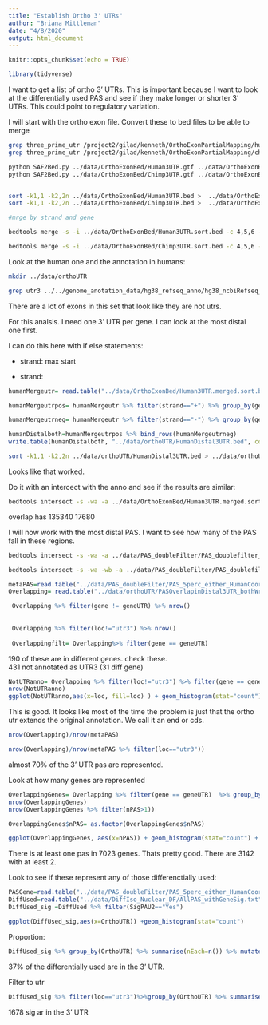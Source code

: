 ```yaml
---
title: "Establish Ortho 3' UTRs"
author: "Briana Mittleman"
date: "4/8/2020"
output: html_document
---
```


```r
knitr::opts_chunk$set(echo = TRUE)
```

```r
library(tidyverse)
```

I want to get a list of ortho 3' UTRs. This is important because I want to look at the differentially used PAS and see if they make longer or shorter 3' UTRs. This could point to regulatory variation.  


I will start with the ortho exon file. Convert these to bed files to be able to merge 

```bash
grep three_prime_utr /project2/gilad/kenneth/OrthoExonPartialMapping/human.noM.gtf > ../data/OrthoExonBed/Human3UTR.gtf
grep three_prime_utr /project2/gilad/kenneth/OrthoExonPartialMapping/chimp.noM.gtf > ../data/OrthoExonBed/Chimp3UTR.gtf

python SAF2Bed.py ../data/OrthoExonBed/Human3UTR.gtf ../data/OrthoExonBed/Human3UTR.bed
python SAF2Bed.py ../data/OrthoExonBed/Chimp3UTR.gtf ../data/OrthoExonBed/Chimp3UTR.bed


sort -k1,1 -k2,2n ../data/OrthoExonBed/Human3UTR.bed >  ../data/OrthoExonBed/Human3UTR.sort.bed
sort -k1,1 -k2,2n ../data/OrthoExonBed/Chimp3UTR.bed >  ../data/OrthoExonBed/Chimp3UTR.sort.bed

#mrge by strand and gene 

bedtools merge -s -i ../data/OrthoExonBed/Human3UTR.sort.bed -c 4,5,6 -o distinct,mean,distinct > ../data/OrthoExonBed/Human3UTR.merged.sort.bed

bedtools merge -s -i ../data/OrthoExonBed/Chimp3UTR.sort.bed -c 4,5,6 -o distinct,mean,distinct > ../data/OrthoExonBed/Chimp3UTR.merged.sort.bed
```

Look at the human one and the annotation in humans:  

```bash
mkdir ../data/orthoUTR

grep utr3 ../../genome_anotation_data/hg38_refseq_anno/hg38_ncbiRefseq_Formatted_Allannotation_noSNO.Resort.bed > ../data/orthoUTR/g38_ncbiRefseq_Formatted_Allannotation_UTR3.bed
```

There are a lot of exons in this set that look like they are not utrs.  

For this analsis. I need one 3' UTR per gene. I can look at the most distal one first.  

I can do this here with if else statements:  

+ strand: max start  

- strand:

```r
humanMergeutr= read.table("../data/OrthoExonBed/Human3UTR.merged.sort.bed", col.names = c('chr','start','end','gene','score','strand'), stringsAsFactors = F) %>% group_by(gene)

humanMergeutrpos= humanMergeutr %>% filter(strand=="+") %>% group_by(gene) %>% top_n(1,start)

humanMergeutrneg= humanMergeutr %>% filter(strand=="-") %>% group_by(gene) %>% top_n(-1,start)

humanDistalboth=humanMergeutrpos %>% bind_rows(humanMergeutrneg)
write.table(humanDistalboth, "../data/orthoUTR/HumanDistal3UTR.bed", col.names = F, row.names = F, quote = F, sep="\t")
```

```bash
sort -k1,1 -k2,2n ../data/orthoUTR/HumanDistal3UTR.bed > ../data/orthoUTR/HumanDistal3UTR.sort.bed
```

Looks like that worked.  

Do it with an intercect with the anno and see if the results are similar:  

```bash
bedtools intersect -s -wa -a ../data/OrthoExonBed/Human3UTR.merged.sort.bed -b ../data/orthoUTR/g38_ncbiRefseq_Formatted_Allannotation_UTR3.bed > ../data/OrthoExonBed/Human3UTR.merged.sort.overlapHumanannno.bed
```
overlap has 
135340
17680


I will now work with the most distal PAS. I want to see how many of the PAS fall in these regions. 

```bash
bedtools intersect -s -wa -a ../data/PAS_doubleFilter/PAS_doublefilter_either_HumanCoordHummanUsage.bed -b ../data/orthoUTR/HumanDistal3UTR.sort.bed > ../data/orthoUTR/PASOverlapinDistal3UTR.bed

bedtools intersect -s -wa -wb -a ../data/PAS_doubleFilter/PAS_doublefilter_either_HumanCoordHummanUsage.bed -b ../data/orthoUTR/HumanDistal3UTR.sort.bed > ../data/orthoUTR/PASOverlapinDistal3UTR_bothWritten.bed
```

```r
metaPAS=read.table("../data/PAS_doubleFilter/PAS_5perc_either_HumanCoord_BothUsage_meta_doubleFilter.txt", stringsAsFactors = F, header = T) %>% select(gene, PAS, loc)
Overlapping= read.table("../data/orthoUTR/PASOverlapinDistal3UTR_bothWritten.bed", col.names = c("chrpas", "startpas", "endpas","PAS", "humanusage", "strandpas", "chrutr", "startutr", "endutr","geneUTR", "score","strand"),stringsAsFactors = F) %>% select(-strandpas, -chrutr, -startutr, -endutr)  %>% inner_join(metaPAS, by=c("PAS"))

 Overlapping %>% filter(gene != geneUTR) %>% nrow()
 
 
 Overlapping %>% filter(loc!="utr3") %>% nrow()
 
 Overlappingfilt= Overlapping%>% filter(gene == geneUTR)
```

190 of these are in different genes. check these.  
431 not annotated as UTR3  (31 diff gene)


```r
NotUTRanno= Overlapping %>% filter(loc!="utr3") %>% filter(gene == geneUTR)
nrow(NotUTRanno)
ggplot(NotUTRanno,aes(x=loc, fill=loc) ) + geom_histogram(stat="count") + scale_fill_brewer(palette = "Dark2") + labs(title="Location of 400 PAS overlapping PAS but not annotated 3' UTR")
```
This is good. It looks like most of the time the problem is just that the ortho utr extends the original annotation. We call it an end or cds.  

```r
nrow(Overlapping)/nrow(metaPAS)

nrow(Overlapping)/nrow(metaPAS %>% filter(loc=="utr3"))
```
almost 70% of the 3' UTR pas are represented.

Look at how many genes are represented  
```r

OverlappingGenes= Overlapping %>% filter(gene == geneUTR)  %>% group_by(gene) %>% summarise(nPAS=n())
nrow(OverlappingGenes)
nrow(OverlappingGenes %>% filter(nPAS>1))

OverlappingGenes$nPAS= as.factor(OverlappingGenes$nPAS)

ggplot(OverlappingGenes, aes(x=nPAS)) + geom_histogram(stat="count") + labs(x="Number of PAS", y="Genes", title="Number of PAS per gene with PAS in ortho 3' UTR")
```

There is at least one pas in 7023 genes. Thats pretty good.  There are 3142 with at least 2.  


Look to see if these represent any of those differenctially used:  

```r
PASGene=read.table("../data/PAS_doubleFilter/PAS_5perc_either_HumanCoord_BothUsage_meta_doubleFilter.txt",stringsAsFactors = F, header = T) %>% select(PAS, chr, start, end,loc)
DiffUsed=read.table("../data/DiffIso_Nuclear_DF/AllPAS_withGeneSig.txt",header = T,stringsAsFactors = F) %>% inner_join(PASGene, by=c("chr",'start','end')) %>% mutate(OrthoUTR=ifelse(PAS %in% Overlappingfilt$PAS, "Yes","No"))
DiffUsed_sig =DiffUsed %>% filter(SigPAU2=="Yes")
```


```r
ggplot(DiffUsed_sig,aes(x=OrthoUTR)) +geom_histogram(stat="count")


```

Proportion: 

```r
DiffUsed_sig %>% group_by(OrthoUTR) %>% summarise(nEach=n()) %>% mutate(prop=nEach/nrow(DiffUsed_sig))
```

37% of the differentially used are in the 3' UTR.  

Filter to utr  

```r
DiffUsed_sig %>% filter(loc=="utr3")%>%group_by(OrthoUTR) %>% summarise(nEach=n()) %>% mutate(prop=nEach/nrow(DiffUsed_sig%>% filter(loc=="utr3")))

```

1678 sig ar in the 3' UTR
